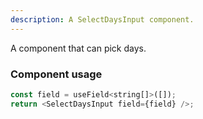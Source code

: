 ```yaml
---
description: A SelectDaysInput component.
---
```


A component that can pick days.

### Component usage

```js
const field = useField<string[]>([]);
return <SelectDaysInput field={field} />;
```
